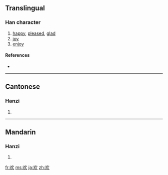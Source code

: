{{also|歡}}
==Translingual==

===Han character===
{{Han char|rn=76|rad=欠|as=02|sn=6|four=|canj=水弓人 (ENO)}}

# [[happy]], [[pleased]], [[glad]]
# [[joy]]
# [[enjoy]]

====References====
* {{Han ref|kx=0565.061|dkj=15994|dj=0954.030|hdz=32134.020|uh=6B22|ud=27426}}

----

==Cantonese==

===Hanzi===
{{yue-hanzi|jyut=|y=[[fun1]]|tra=歡}}

# {{defn|Cantonese}}

----

==Mandarin==

===Hanzi===
{{cmn-hanzi|tra=歡|pin=[[huān]] ([[huan1]]), [[ǒu]] ([[ou3]])|wg=huan<sup>1</sup>, ou<sup>3</sup>}}

# {{defn|Mandarin}}

[[fr:欢]]
[[ms:欢]]
[[ja:欢]]
[[zh:欢]]